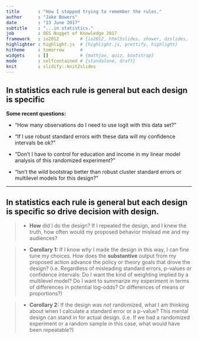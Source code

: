 ```yaml
---
title       : "How I stopped trying to remember the rules."
author      : "Jake Bowers" 
date        : "13 June 2017"
subtitle    : "...in statistics." 
job         : OES Nugget of Knowledge 2017
framework   : io2012        # {io2012, html5slides, shower, dzslides, ...}
highlighter : highlight.js  # {highlight.js, prettify, highlight}
hitheme     : tomorrow      # 
widgets     : []            # {mathjax, quiz, bootstrap}
mode        : selfcontained # {standalone, draft}
knit        : slidify::knit2slides
---
```


<!-- This uses the http://slidify.org/ package for R markdown because I thought I'd have R in it -->

<style>
em {
  font-style: italic
}
strong {
  font-weight: bold;
}
</style>

## In statistics each rule is general but each design is specific

**Some recent questions:**

- "How many observations do I need to use logit with this data set?"

- "If I use robust standard errors with these data will my confidence intervals be ok?"

- "Don't I have to control for education and income in my linear model analysis of this randomized experiment?"

- "Isn't the wild bootstrap better than robust cluster standard errors or multilevel models for this design?"

---

## In statistics each rule is general but each design is specific **so drive decision with design.**

 
 > - **How** did I do the design? If I repeated the design, and I knew the truth, how often would my proposed behavior mislead me and my audiences?
 
 > - **Corollary 1:** If I know *why* I made the design in this way, I can fine tune my choices. How does the **substantive** output from my proposed action advance the policy or theory goals that drove the design? (i.e. Regardless of misleading standard errors, p-values or confidence intervals: Do I want the kind of weighting implied by a multilevel model? Do I want to summarize my experiment in terms of differences in potential log-odds? Or differences of means or proportions?)

 > - **Corollary 2:** If the design was _not_ randomized, what I am thinking about when I calculate a standard error or a p-value? This mental design can stand in for actual design. (i.e. If we had a randomized  experiment or a random sample in this case, what would have been repeatable?)








